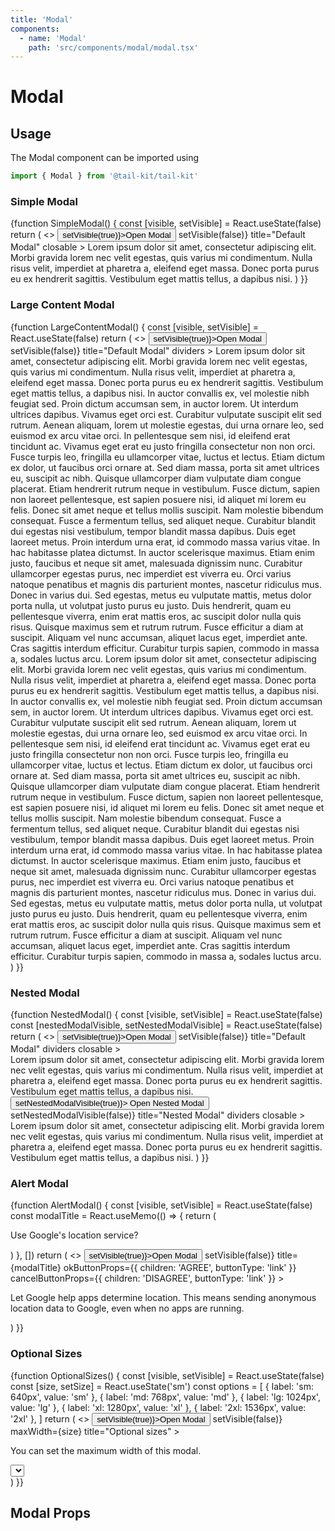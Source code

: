 ```yaml
---
title: 'Modal'
components:
  - name: 'Modal'
    path: 'src/components/modal/modal.tsx'
---
```



# Modal

## Usage

The Modal component can be imported using

```jsx
import { Modal } from '@tail-kit/tail-kit'
```

### Simple Modal

<Playground>
  {function SimpleModal() {
    const [visible, setVisible] = React.useState(false)
    return (
      <>
        <Button onClick={() => setVisible(true)}>Open Modal</Button>
        <Modal
          visible={visible}
          onRequestClose={() => setVisible(false)}
          title="Default Modal"
          closable
        >
          Lorem ipsum dolor sit amet, consectetur adipiscing elit. Morbi gravida
          lorem nec velit egestas, quis varius mi condimentum. Nulla risus
          velit, imperdiet at pharetra a, eleifend eget massa. Donec porta purus
          eu ex hendrerit sagittis. Vestibulum eget mattis tellus, a dapibus
          nisi.
        </Modal>
      </>
    )
  }}
</Playground>

### Large Content Modal

<Playground>
  {function LargeContentModal() {
    const [visible, setVisible] = React.useState(false)
    return (
      <>
        <Button onClick={() => setVisible(true)}>Open Modal</Button>
        <Modal
          visible={visible}
          onRequestClose={() => setVisible(false)}
          title="Default Modal"
          dividers
        >
          Lorem ipsum dolor sit amet, consectetur adipiscing elit. Morbi gravida
          lorem nec velit egestas, quis varius mi condimentum. Nulla risus
          velit, imperdiet at pharetra a, eleifend eget massa. Donec porta purus
          eu ex hendrerit sagittis. Vestibulum eget mattis tellus, a dapibus
          nisi. In auctor convallis ex, vel molestie nibh feugiat sed. Proin
          dictum accumsan sem, in auctor lorem. Ut interdum ultrices dapibus.
          Vivamus eget orci est. Curabitur vulputate suscipit elit sed rutrum.
          Aenean aliquam, lorem ut molestie egestas, dui urna ornare leo, sed
          euismod ex arcu vitae orci. In pellentesque sem nisi, id eleifend erat
          tincidunt ac. Vivamus eget erat eu justo fringilla consectetur non non
          orci. Fusce turpis leo, fringilla eu ullamcorper vitae, luctus et
          lectus. Etiam dictum ex dolor, ut faucibus orci ornare at. Sed diam
          massa, porta sit amet ultrices eu, suscipit ac nibh. Quisque
          ullamcorper diam vulputate diam congue placerat. Etiam hendrerit
          rutrum neque in vestibulum. Fusce dictum, sapien non laoreet
          pellentesque, est sapien posuere nisi, id aliquet mi lorem eu felis.
          Donec sit amet neque et tellus mollis suscipit. Nam molestie bibendum
          consequat. Fusce a fermentum tellus, sed aliquet neque. Curabitur
          blandit dui egestas nisi vestibulum, tempor blandit massa dapibus.
          Duis eget laoreet metus. Proin interdum urna erat, id commodo massa
          varius vitae. In hac habitasse platea dictumst. In auctor scelerisque
          maximus. Etiam enim justo, faucibus et neque sit amet, malesuada
          dignissim nunc. Curabitur ullamcorper egestas purus, nec imperdiet est
          viverra eu. Orci varius natoque penatibus et magnis dis parturient
          montes, nascetur ridiculus mus. Donec in varius dui. Sed egestas,
          metus eu vulputate mattis, metus dolor porta nulla, ut volutpat justo
          purus eu justo. Duis hendrerit, quam eu pellentesque viverra, enim
          erat mattis eros, ac suscipit dolor nulla quis risus. Quisque maximus
          sem et rutrum rutrum. Fusce efficitur a diam at suscipit. Aliquam vel
          nunc accumsan, aliquet lacus eget, imperdiet ante. Cras sagittis
          interdum efficitur. Curabitur turpis sapien, commodo in massa a,
          sodales luctus arcu. Lorem ipsum dolor sit amet, consectetur
          adipiscing elit. Morbi gravida lorem nec velit egestas, quis varius mi
          condimentum. Nulla risus velit, imperdiet at pharetra a, eleifend eget
          massa. Donec porta purus eu ex hendrerit sagittis. Vestibulum eget
          mattis tellus, a dapibus nisi. In auctor convallis ex, vel molestie
          nibh feugiat sed. Proin dictum accumsan sem, in auctor lorem. Ut
          interdum ultrices dapibus. Vivamus eget orci est. Curabitur vulputate
          suscipit elit sed rutrum. Aenean aliquam, lorem ut molestie egestas,
          dui urna ornare leo, sed euismod ex arcu vitae orci. In pellentesque
          sem nisi, id eleifend erat tincidunt ac. Vivamus eget erat eu justo
          fringilla consectetur non non orci. Fusce turpis leo, fringilla eu
          ullamcorper vitae, luctus et lectus. Etiam dictum ex dolor, ut
          faucibus orci ornare at. Sed diam massa, porta sit amet ultrices eu,
          suscipit ac nibh. Quisque ullamcorper diam vulputate diam congue
          placerat. Etiam hendrerit rutrum neque in vestibulum. Fusce dictum,
          sapien non laoreet pellentesque, est sapien posuere nisi, id aliquet
          mi lorem eu felis. Donec sit amet neque et tellus mollis suscipit. Nam
          molestie bibendum consequat. Fusce a fermentum tellus, sed aliquet
          neque. Curabitur blandit dui egestas nisi vestibulum, tempor blandit
          massa dapibus. Duis eget laoreet metus. Proin interdum urna erat, id
          commodo massa varius vitae. In hac habitasse platea dictumst. In
          auctor scelerisque maximus. Etiam enim justo, faucibus et neque sit
          amet, malesuada dignissim nunc. Curabitur ullamcorper egestas purus,
          nec imperdiet est viverra eu. Orci varius natoque penatibus et magnis
          dis parturient montes, nascetur ridiculus mus. Donec in varius dui.
          Sed egestas, metus eu vulputate mattis, metus dolor porta nulla, ut
          volutpat justo purus eu justo. Duis hendrerit, quam eu pellentesque
          viverra, enim erat mattis eros, ac suscipit dolor nulla quis risus.
          Quisque maximus sem et rutrum rutrum. Fusce efficitur a diam at
          suscipit. Aliquam vel nunc accumsan, aliquet lacus eget, imperdiet
          ante. Cras sagittis interdum efficitur. Curabitur turpis sapien,
          commodo in massa a, sodales luctus arcu.
        </Modal>
      </>
    )
  }}
</Playground>

### Nested Modal

<Playground>
  {function NestedModal() {
    const [visible, setVisible] = React.useState(false)
    const [nestedModalVisible, setNestedModalVisible] = React.useState(false)
    return (
      <>
        <Button onClick={() => setVisible(true)}>Open Modal</Button>
        <Modal
          visible={visible}
          onRequestClose={() => setVisible(false)}
          title="Default Modal"
          dividers
          closable
        >
          <div className="mb-4">
            Lorem ipsum dolor sit amet, consectetur adipiscing elit. Morbi
            gravida lorem nec velit egestas, quis varius mi condimentum. Nulla
            risus velit, imperdiet at pharetra a, eleifend eget massa. Donec
            porta purus eu ex hendrerit sagittis. Vestibulum eget mattis tellus,
            a dapibus nisi.
          </div>
          <Button onClick={() => setNestedModalVisible(true)}>
            Open Nested Modal
          </Button>
          <Modal
            visible={nestedModalVisible}
            onRequestClose={() => setNestedModalVisible(false)}
            title="Nested Modal"
            dividers
            closable
          >
            Lorem ipsum dolor sit amet, consectetur adipiscing elit. Morbi
            gravida lorem nec velit egestas, quis varius mi condimentum. Nulla
            risus velit, imperdiet at pharetra a, eleifend eget massa. Donec
            porta purus eu ex hendrerit sagittis. Vestibulum eget mattis tellus,
            a dapibus nisi.
          </Modal>
        </Modal>
      </>
    )
  }}
</Playground>

### Alert Modal

<Playground editable>
  {function AlertModal() {
    const [visible, setVisible] = React.useState(false)
    const modalTitle = React.useMemo(() => {
      return (
        <p className="px-6 pt-4 pb-3 text-xl font-semibold text-gray-900">
          Use Google's location service?
        </p>
      )
    }, [])
    return (
      <>
        <Button onClick={() => setVisible(true)}>Open Modal</Button>
        <Modal
          visible={visible}
          onRequestClose={() => setVisible(false)}
          title={modalTitle}
          okButtonProps={{ children: 'AGREE', buttonType: 'link' }}
          cancelButtonProps={{ children: 'DISAGREE', buttonType: 'link' }}
        >
          <p className="text-base px-2 text-gray-600">
            Let Google help apps determine location. This means sending
            anonymous location data to Google, even when no apps are running.
          </p>
        </Modal>
      </>
    )
  }}
</Playground>

### Optional Sizes

<Playground>
  {function OptionalSizes() {
    const [visible, setVisible] = React.useState(false)
    const [size, setSize] = React.useState('sm')
    const options = [
      { label: 'sm: 640px', value: 'sm' },
      { label: 'md: 768px', value: 'md' },
      { label: 'lg: 1024px', value: 'lg' },
      { label: 'xl: 1280px', value: 'xl' },
      { label: '2xl: 1536px', value: '2xl' },
    ]
    return (
      <>
        <Button onClick={() => setVisible(true)}>Open Modal</Button>
        <Modal
          visible={visible}
          onRequestClose={() => setVisible(false)}
          maxWidth={size}
          title="Optional sizes"
        >
          <div className="flex flex-col space-y-4 items-center">
            <p className="text-lg">
              You can set the maximum width of this modal.
            </p>
            <Select
              className="w-48"
              options={options}
              value={size}
              onChange={setSize}
            />
          </div>
        </Modal>
      </>
    )
  }}
</Playground>

## Modal Props

<PropsTable of="Modal" />

